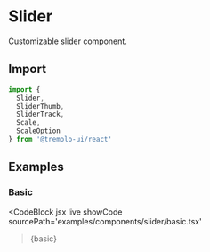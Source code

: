 
# Slider

Customizable slider component.

<GitHubLink
  path='packages/react/src/components/Slider/index.tsx'
/>

## Import

```jsx
import { 
  Slider,
  SliderThumb,
  SliderTrack,
  Scale,
  ScaleOption
} from '@tremolo-ui/react'
```

## Examples

### Basic

<CodeBlock
  jsx
  live
  showCode
  sourcePath='examples/components/slider/basic.tsx'
>{basic}</CodeBlock>
